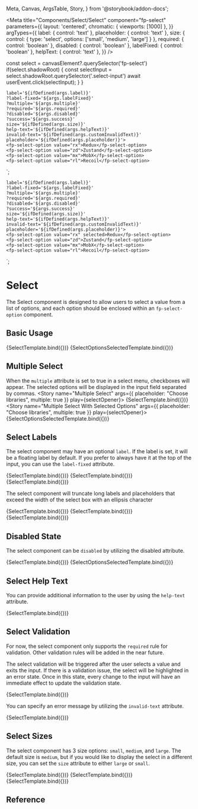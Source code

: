   Meta,
  Canvas,
  ArgsTable,
  Story,
} from '@storybook/addon-docs';

<Meta
  title="Components/Select/Select"
  component="fp-select"
  parameters={{
    layout: 'centered',
    chromatic: { viewports: [1000] },
  }}
  argTypes={{
    label: {
      control: 'text'
    },
    placeholder: {
      control: 'text'
    },
    size: {
      control: {
        type: 'select',
        options: ['small', 'medium', 'large']
      }
    },
    required: {
      control: 'boolean'
    },
    disabled: {
      control: 'boolean'
    },
    labelFixed: {
      control: 'boolean'
    },
    helpText: {
      control: 'text'
    },
  }}
/>

  const select = canvasElement?.querySelector('fp-select')
  if(select.shadowRoot) {
    const selectInput = select.shadowRoot.querySelector('.select-input')
    await userEvent.click(selectInput);
  }
}

    label='${ifDefined(args.label)}'
    ?label-fixed='${args.labelFixed}'
    ?multiple='${args.multiple}'
    ?required='${args.required}'
    ?disabled='${args.disabled}'
    ?success='${args.success}'
    size='${ifDefined(args.size)}'
    help-text='${ifDefined(args.helpText)}'
    invalid-text='${ifDefined(args.customInvalidText)}'
    placeholder='${ifDefined(args.placeholder)}'>
    <fp-select-option value="rx">Redux</fp-select-option>
    <fp-select-option value="zd">Zustand</fp-select-option>
    <fp-select-option value="mx">MobX</fp-select-option>
    <fp-select-option value="rl">Recoil</fp-select-option>
</fp-select>`;

    label='${ifDefined(args.label)}'
    ?label-fixed='${args.labelFixed}'
    ?multiple='${args.multiple}'
    ?required='${args.required}'
    ?disabled='${args.disabled}'
    ?success='${args.success}'
    size='${ifDefined(args.size)}'
    help-text='${ifDefined(args.helpText)}'
    invalid-text='${ifDefined(args.customInvalidText)}'
    placeholder='${ifDefined(args.placeholder)}'>
    <fp-select-option value="rx" selected>Redux</fp-select-option>
    <fp-select-option value="zd">Zustand</fp-select-option>
    <fp-select-option value="mx">MobX</fp-select-option>
    <fp-select-option value="rl">Recoil</fp-select-option>
</fp-select>`;

# Select

The Select component is designed to allow users to select a value from a list of options, and each option should be enclosed within an `fp-select-option` component.

## Basic Usage

<Canvas>
  <Story name="Basic Usage" args={{ placeholder: "Choose library" }} play={selectOpener}>
    {SelectTemplate.bind({})}
  </Story>
  <Story name="Select With Selected Option" args={{ placeholder: "Choose library"  }} play={selectOpener}>
    {SelectOptionsSelectedTemplate.bind({})}
  </Story>
</Canvas>

## Multiple Select

When the `multiple` attribute is set to true in a select menu, checkboxes will appear. The selected options will be displayed in the input field separated by commas.
<Canvas>
  <Story name="Multiple Select" args={{ placeholder: "Choose libraries", multiple: true }} play={selectOpener}>
    {SelectTemplate.bind({})}
  </Story>
  <Story name="Multiple Select With Selected Options" args={{ placeholder: "Choose libraries", multiple: true  }} play={selectOpener}>
    {SelectOptionsSelectedTemplate.bind({})}
  </Story>
</Canvas>

## Select Labels

The select component may have an optional `label`. If the label is set, it will be a floating label by default. If you prefer to always have it at the top of the input, you can use the `label-fixed` attribute.

<Canvas isColumn>
  <Story name="Select With Label" args={{ label: "Library" }}>
    {SelectTemplate.bind({})}
  </Story>
  <Story name="Select With Fixed Label" args={{ label: "Library", placeholder:"Choose library", labelFixed: true }}>
    {SelectTemplate.bind({})}
  </Story>
  <Story name="Select Without Label" args={{ placeholder: "Choose library" }}>
    {SelectTemplate.bind({})}
  </Story>
</Canvas>

The select component will truncate long labels and placeholders that exceed the width of the select box with an ellipsis character

<Canvas isColumn>
  <Story name="Select With Long Label" args={{ label: "Very very long label that doesn't fit select component width" }}>
    {SelectTemplate.bind({})}
  </Story>
  <Story name="Select With Fixed Long Label" args={{ label: "Very very long label that doesn't fit select component width", placeholder:"Choose library", labelFixed: true }}>
    {SelectTemplate.bind({})}
  </Story>
  <Story name="Select Without Label with Long Placeholder" args={{ placeholder: "Very very long placeholder that doesn't fit select component width" }}>
    {SelectTemplate.bind({})}
  </Story>
</Canvas>

## Disabled State

The select component can be `disabled` by utilizing the disabled attribute.

<Canvas>
  <Story name="Disabled Select" args={{ placeholder: "Choose library", disabled: true }}>
    {SelectTemplate.bind({})}
  </Story>
  <Story name="Disabled Select with Selected Option" args={{ placeholder: "Choose library", disabled: true }}>
    {SelectOptionsSelectedTemplate.bind({})}
  </Story>
</Canvas>

## Select Help Text

You can provide additional information to the user by using the `help-text` attribute.

<Canvas>
  <Story name="Select Help Text" args={{ helpText: 'You should select your library' }}>
    {SelectTemplate.bind({})}
  </Story>
</Canvas>

## Select Validation

For now, the select component only supports the `required` rule for validation. Other validation rules will be added in the near future.

The select validation will be triggered after the user selects a value and exits the input. If there is a validation issue, the select will be highlighted in an error state. Once in this state, every change to the input will have an immediate effect to update the validation state.

<Canvas>
  <Story name="Validation with Select" args={{ label: 'Choose library', required: true }}>
    {SelectTemplate.bind({})}
  </Story>
</Canvas>

You can specify an error message by utilizing the `invalid-text` attribute.

<Canvas>
  <Story name="Custom Error Message" args={{ label: 'Choose library', required: true, customInvalidText: 'This field is mandatory' }}>
    {SelectTemplate.bind({})}
  </Story>
</Canvas>

## Select Sizes

The select component has 3 size options: `small`, `medium`, and `large`. The default size is  `medium`, but if you would like to display the select in a different size, you can set the `size` attribute to either `large` or `small`.

<Canvas>
  <Story name="Small Select" args={{ label: 'Choose library', size: 'small' }}>
    {SelectTemplate.bind({})}
  </Story>
  <Story name="Medium Select" args={{ label: 'Choose library' }}>
    {SelectTemplate.bind({})}
  </Story>
  <Story name="Large Select" args={{ label: 'Choose library', size: 'large' }}>
    {SelectTemplate.bind({})}
  </Story>
</Canvas>

## Reference

<ArgsTable of="fp-select" />
